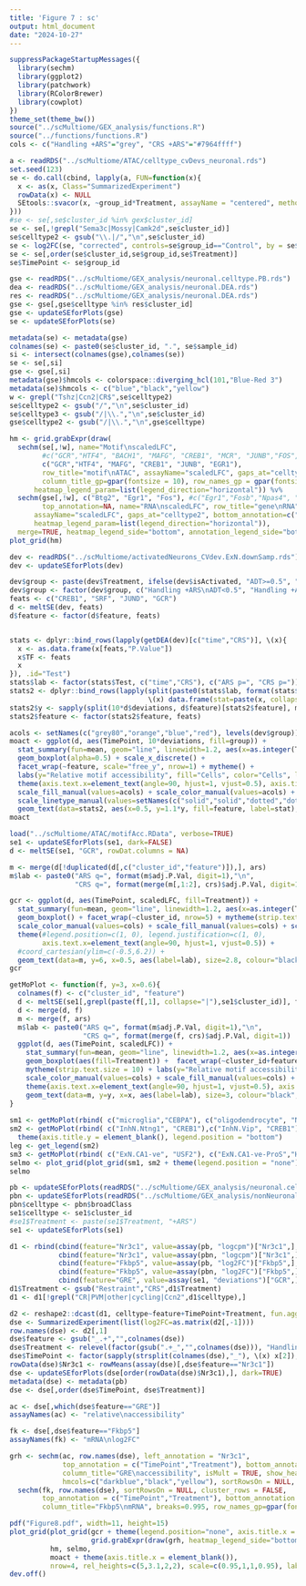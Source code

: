 ```yaml
---
title: 'Figure 7 : sc'
output: html_document
date: "2024-10-27"
---
```



```r
suppressPackageStartupMessages({
  library(sechm)
  library(ggplot2)
  library(patchwork)
  library(RColorBrewer)
  library(cowplot)
})
theme_set(theme_bw())
source("../scMultiome/GEX_analysis/functions.R")
source("../functions/functions.R")
cols <- c("Handling +ARS"="grey", "CRS +ARS"="#7964ffff")
```



```r
a <- readRDS("../scMultiome/ATAC/celltype_cvDevs_neuronal.rds")
set.seed(123)
se <- do.call(cbind, lapply(a, FUN=function(x){
  x <- as(x, Class="SummarizedExperiment")
  rowData(x) <- NULL
  SEtools::svacor(x, ~group_id*Treatment, assayName = "centered", method="sva", n.sv = 1)
}))
#se <- se[,se$cluster_id %in% gex$cluster_id]
se <- se[,!grepl("Sema3c|Mossy|Camk2d",se$cluster_id)]
se$celltype2 <- gsub("\\.|/","\n",se$cluster_id)
se <- log2FC(se, "corrected", controls=se$group_id=="Control", by = se$cluster_id, isLog = TRUE)
se <- se[,order(se$cluster_id,se$group_id,se$Treatment)]
se$TimePoint <- se$group_id

gse <- readRDS("../scMultiome/GEX_analysis/neuronal.celltype.PB.rds")
dea <- readRDS("../scMultiome/GEX_analysis/neuronal.DEA.rds")
res <- readRDS("../scMultiome/GEX_analysis/neuronal.DEA.rds")
gse <- gse[,gse$celltype %in% res$cluster_id]
gse <- updateSEforPlots(gse)
se <- updateSEforPlots(se)

metadata(se) <- metadata(gse)
colnames(se) <- paste0(se$cluster_id, ".", se$sample_id)
si <- intersect(colnames(gse),colnames(se))
se <- se[,si]
gse <- gse[,si]
metadata(gse)$hmcols <- colorspace::diverging_hcl(101,"Blue-Red 3")
metadata(se)$hmcols <- c("blue","black","yellow")
w <- grepl("Tshz|Ccn2|CR$",se$celltype2)
se$celltype2 <- gsub("/","\n",se$cluster_id)
se$celltype3 <- gsub("/|\\.","\n",se$cluster_id)
gse$celltype2 <- gsub("/|\\.","\n",gse$celltype)

hm <- grid.grabExpr(draw(
  sechm(se[,!w], name="Motif\nscaledLFC",
        #c("GCR","HTF4", "BACH1", "MAFG", "CREB1", "MCR", "JUNB","FOS","RXRA","SP1","ATF2","EGR1","FOSB", "E4F1"), 
        c("GCR","HTF4", "MAFG", "CREB1", "JUNB", "EGR1"), 
        row_title="motif\nATAC", assayName="scaledLFC", gaps_at="celltype3", top_annotation=c("TimePoint","Treatment"),
        column_title_gp=gpar(fontsize = 10), row_names_gp = gpar(fontsize = 9.5), 
      heatmap_legend_param=list(legend_direction="horizontal")) %v%
  sechm(gse[,!w], c("Btg2", "Egr1", "Fos"), #c("Egr1","Fosb","Npas4", "Egr4", "Fos", "Btg2", "Dusp5", "Junb"), 
        top_annotation=NA, name="RNA\nscaledLFC", row_title="gene\nRNA", row_names_gp = gpar(fontsize = 9.5), 
      assayName="scaledLFC", gaps_at="celltype2", bottom_annotation=c("Treatment","TimePoint"),
      heatmap_legend_param=list(legend_direction="horizontal")),
  merge=TRUE, heatmap_legend_side="bottom", annotation_legend_side="bottom"))
plot_grid(hm)
```



```r
dev <- readRDS("../scMultiome/activatedNeurons_CVdev.ExN.downSamp.rds")
dev <- updateSEforPlots(dev)

dev$group <- paste(dev$Treatment, ifelse(dev$isActivated, "ADT>=0.5", "ADT<0.5"), sep="\n")
dev$group <- factor(dev$group, c("Handling +ARS\nADT<0.5", "Handling +ARS\nADT>=0.5", "CRS +ARS\nADT<0.5", "CRS +ARS\nADT>=0.5"))
feats <- c("CREB1", "SRF", "JUND", "GCR")
d <- meltSE(dev, feats)
d$feature <- factor(d$feature, feats)


stats <- dplyr::bind_rows(lapply(getDEA(dev)[c("time","CRS")], \(x){
  x <- as.data.frame(x[feats,"P.Value"])
  x$TF <- feats
  x
}), .id="Test")
stats$lab <- factor(stats$Test, c("time","CRS"), c("ARS p=", "CRS p="))
stats2 <- dplyr::bind_rows(lapply(split(paste0(stats$lab, format(stats$`x[feats, "P.Value"]`, digit=2)), stats$TF),
                                  \(x) data.frame(stat=paste(x, collapse="; "))), .id="feature")
stats2$y <- sapply(split(10*d$deviations, d$feature)[stats2$feature], max)*1.1
stats2$feature <- factor(stats2$feature, feats)

acols <- setNames(c("grey80","orange","blue","red"), levels(dev$group))
moact <- ggplot(d, aes(TimePoint, 10*deviations, fill=group)) + 
  stat_summary(fun=mean, geom="line", linewidth=1.2, aes(x=as.integer(TimePoint), group=group, linetype=group, color=group)) + 
  geom_boxplot(alpha=0.5) + scale_x_discrete() +
  facet_wrap(~feature, scale="free_y", nrow=1) + mytheme() + 
  labs(y="Relative motif accessibility", fill="Cells", color="Cells", linetype="Cells") +
  theme(axis.text.x=element_text(angle=90, hjust=1, vjust=0.5), axis.title.x=element_blank()) +
  scale_fill_manual(values=acols) + scale_color_manual(values=acols) +
  scale_linetype_manual(values=setNames(c("solid","solid","dotted","dotted"), levels(dev$group))) +
  geom_text(data=stats2, aes(x=0.5, y=1.1*y, fill=feature, label=stat), hjust = 0, vjust=1, size=2.7)
moact
```




```r
load("../scMultiome/ATAC/motifAcc.RData", verbose=TRUE)
se1 <- updateSEforPlots(se1, dark=FALSE)
d <- meltSE(se1, "GCR", rowDat.columns = NA)

m <- merge(d[!duplicated(d[,c("cluster_id","feature")]),], ars)
m$lab <- paste0("ARS q=", format(m$adj.P.Val, digit=1),"\n",
                "CRS q=", format(merge(m[,1:2], crs)$adj.P.Val, digit=1))

gcr <- ggplot(d, aes(TimePoint, scaledLFC, fill=Treatment)) + 
  stat_summary(fun=mean, geom="line", linewidth=1.2, aes(x=as.integer(TimePoint), group=Treatment, colour=Treatment))  + 
  geom_boxplot() + facet_wrap(~cluster_id, nrow=5) + mytheme(strip.text.size = 10) + labs(y="Relative GCR motif accessibility") +
  scale_color_manual(values=cols) + scale_fill_manual(values=cols) + scale_x_discrete() + coord_cartesian(ylim=c(-0.6,6.2)) +
  theme(#legend.position=c(1, 0), legend.justification=c(1, 0),
        axis.text.x=element_text(angle=90, hjust=1, vjust=0.5)) +
  #coord_cartesian(ylim=c(-0.5,6.2)) +
  geom_text(data=m, y=6, x=0.5, aes(label=lab), size=2.8, colour="black", hjust=0, vjust=1)
gcr
```

```r
getMoPlot <- function(f, y=3, x=0.6){
  colnames(f) <- c("cluster_id", "feature")
  d <- meltSE(se1[,grepl(paste(f[,1], collapse="|"),se1$cluster_id)], f[,2], rowDat.columns = NA)
  d <- merge(d, f)
  m <- merge(f, ars)
  m$lab <- paste0("ARS q=", format(m$adj.P.Val, digit=1),"\n",
                  "CRS q=", format(merge(f, crs)$adj.P.Val, digit=1))
  ggplot(d, aes(TimePoint, scaledLFC)) + 
    stat_summary(fun=mean, geom="line", linewidth=1.2, aes(x=as.integer(TimePoint), group=Treatment, colour=Treatment))  + 
    geom_boxplot(aes(fill=Treatment)) +  facet_wrap(~cluster_id+feature, nrow=1) + 
    mytheme(strip.text.size = 10) + labs(y="Relative motif accessibility") +
    scale_color_manual(values=cols) + scale_fill_manual(values=cols) + scale_x_discrete() +
    theme(axis.text.x=element_text(angle=90, hjust=1, vjust=0.5), axis.title.x=element_blank()) +
    geom_text(data=m, y=y, x=x, aes(label=lab), size=3, colour="black", hjust=0, vjust=1)
}
 
sm1 <- getMoPlot(rbind( c("microglia","CEBPA"), c("oligodendrocyte", "NFIA"))) + theme(legend.position = "none")
sm2 <- getMoPlot(rbind( c("InhN.Ntng1", "CREB1"),c("InhN.Vip", "CREB1"),c("ExN.CA1-ve-ProS","JUND")),x=c(1,2,2),y=3.5) + 
  theme(axis.title.y = element_blank(), legend.position = "bottom")
leg <- get_legend(sm2)
sm3 <- getMoPlot(rbind( c("ExN.CA1-ve", "USF2"), c("ExN.CA1-ve-ProS","HTF4")), y=4, x=2.5) + theme(axis.title.y = element_blank(), legend.position = "none")
selmo <- plot_grid(plot_grid(sm1, sm2 + theme(legend.position = "none"), sm3, nrow=1, rel_widths = c(2.2,3,2), labels=LETTERS[4:6], scale=0.95), leg, nrow=2, rel_heights = c(7,1))
selmo
```


```r
pb <- updateSEforPlots(readRDS("../scMultiome/GEX_analysis/neuronal.celltype.PB.rds"))
pbn <- updateSEforPlots(readRDS("../scMultiome/GEX_analysis/nonNeuronal.broad.PB.rds"))
pbn$celltype <- pbn$broadClass
se1$celltype <- se1$cluster_id
#se1$Treatment <- paste(se1$Treatment, "+ARS")
se1 <- updateSEforPlots(se1)

d1 <- rbind(cbind(feature="Nr3c1", value=assay(pb, "logcpm")["Nr3c1",], as.data.frame(colData(pb)[,c("TimePoint","Treatment","celltype")])),
            cbind(feature="Nr3c1", value=assay(pbn, "logcpm")["Nr3c1",], as.data.frame(colData(pbn)[,c("TimePoint","Treatment","celltype")])),
            cbind(feature="Fkbp5", value=assay(pb, "log2FC")["Fkbp5",], as.data.frame(colData(pb)[,c("TimePoint","Treatment","celltype")])),
            cbind(feature="Fkbp5", value=assay(pbn, "log2FC")["Fkbp5",], as.data.frame(colData(pbn)[,c("TimePoint","Treatment","celltype")])),
            cbind(feature="GRE", value=assay(se1, "deviations")["GCR",], as.data.frame(colData(se1)[,c("TimePoint","Treatment","celltype")])))
d1$Treatment <- gsub("Restraint","CRS",d1$Treatment)
d1 <- d1[!grepl("CR|PVM|other|cycling|Ccn2",d1$celltype),]

d2 <- reshape2::dcast(d1, celltype~feature+TimePoint+Treatment, fun.aggregate = mean)
dse <- SummarizedExperiment(list(log2FC=as.matrix(d2[,-1])))
row.names(dse) <- d2[,1]
dse$feature <- gsub("_.+","",colnames(dse))
dse$Treatment <- relevel(factor(gsub(".+_","",colnames(dse))), "Handling +ARS")
dse$TimePoint <- factor(sapply(strsplit(colnames(dse),"_"), \(x) x[2]), levels(pb$TimePoint))
rowData(dse)$Nr3c1 <- rowMeans(assay(dse)[,dse$feature=="Nr3c1"])
dse <- updateSEforPlots(dse[order(rowData(dse)$Nr3c1),], dark=TRUE)
metadata(dse) <- metadata(pb)
dse <- dse[,order(dse$TimePoint, dse$Treatment)]

ac <- dse[,which(dse$feature=="GRE")]
assayNames(ac) <- "relative\naccessibility"

fk <- dse[,dse$feature=="Fkbp5"]
assayNames(fk) <- "mRNA\nlog2FC"

grh <- sechm(ac, row.names(dse), left_annotation = "Nr3c1",
             top_annotation = c("TimePoint","Treatment"), bottom_annotation = c("Treatment","TimePoint"), 
             column_title="GRE\naccessibility", isMult = TRUE, show_heatmap_legend=TRUE,
             hmcols=c("darkblue","black","yellow"), sortRowsOn = NULL, cluster_rows = FALSE) + 
  sechm(fk, row.names(dse), sortRowsOn = NULL, cluster_rows = FALSE, 
        top_annotation = c("TimePoint","Treatment"), bottom_annotation = c("Treatment","TimePoint"), 
        column_title="Fkbp5\nmRNA", breaks=0.995, row_names_gp=gpar(fontsize=10))
```


```r
pdf("Figure8.pdf", width=11, height=15)
plot_grid(plot_grid(gcr + theme(legend.position="none", axis.title.x = element_blank()),
                    grid.grabExpr(draw(grh, heatmap_legend_side="bottom", annotation_legend_side="bottom", merge=TRUE)), nrow=1, labels=c("A","B"), scale=0.95, rel_widths=c(6,5)),
          hm, selmo,
          moact + theme(axis.title.x = element_blank()),
          nrow=4, rel_heights=c(5,3.1,2,2), scale=c(0.95,1,1,0.95), labels=c(NA,"C",NA,"G"))
dev.off()
```

